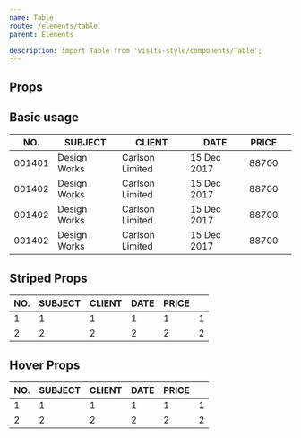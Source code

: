 ```yaml
---
name: Table
route: /elements/table
parent: Elements

description: import Table from 'visits-style/components/Table';
---
```



## Props

<PropsTable of={Table} />

## Basic usage

<Playground>
  <Table>
    <thead>
      <tr>
        <th>NO.</th>
        <th>SUBJECT</th>
        <th>CLIENT</th>
        <th>DATE</th>
        <th>PRICE</th>
        <th></th>
      </tr>
    </thead>
    <tbody>
      <tr>
        <td>001401</td>
        <td>Design Works</td>
        <td>Carlson Limited</td>
        <td>15 Dec 2017</td>
        <td>88700</td>
        <td></td>
      </tr>
      <tr>
        <td>001402</td>
        <td>Design Works</td>
        <td>Carlson Limited</td>
        <td>15 Dec 2017</td>
        <td>88700</td>
        <td></td>
      </tr>
      <tr>
        <td>001402</td>
        <td>Design Works</td>
        <td>Carlson Limited</td>
        <td>15 Dec 2017</td>
        <td>88700</td>
        <td></td>
      </tr>
      <tr>
        <td>001402</td>
        <td>Design Works</td>
        <td>Carlson Limited</td>
        <td>15 Dec 2017</td>
        <td>88700</td>
        <td></td>
      </tr>
    </tbody>
    <tfoot>
    </tfoot>
  </Table>
</Playground>

## Striped Props

<Playground>
  <Table striped>
    <thead>
      <tr>
        <th>NO.</th>
        <th>SUBJECT</th>
        <th>CLIENT</th>
        <th>DATE</th>
        <th>PRICE</th>
        <th></th>
      </tr>
    </thead>
    <tbody>
      <tr>
        <td>1</td>
        <td>1</td>
        <td>1</td>
        <td>1</td>
        <td>1</td>
        <td>1</td>
      </tr>
      <tr>
        <td>2</td>
        <td>2</td>
        <td>2</td>
        <td>2</td>
        <td>2</td>
        <td>2</td>
      </tr>
    </tbody>
    <tfoot>
    </tfoot>
  </Table>
</Playground>


## Hover Props

<Playground>
  <Table hover>
    <thead>
      <tr>
        <th>NO.</th>
        <th>SUBJECT</th>
        <th>CLIENT</th>
        <th>DATE</th>
        <th>PRICE</th>
        <th></th>
      </tr>
    </thead>
    <tbody>
      <tr>
        <td>1</td>
        <td>1</td>
        <td>1</td>
        <td>1</td>
        <td>1</td>
        <td>1</td>
      </tr>
      <tr>
        <td>2</td>
        <td>2</td>
        <td>2</td>
        <td>2</td>
        <td>2</td>
        <td>2</td>
      </tr>
    </tbody>
    <tfoot>
    </tfoot>
  </Table>
</Playground>
